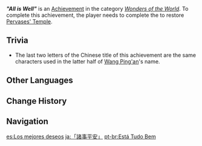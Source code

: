 {{Achievement Infobox
|id           = 84053
|order id     = 5032
|category     = Wonders of the World
|description  = Help [[Wang Ping'an]] renovate [[Pervases]]' temple.
|requirements = Complete ''[[Hereafter: Return to the Mountains]].''
|primogems    = 5
|tracking     = 
|hidden       = 1
|topic        = 
|type         = Quest
}}
'''''"All is Well"''''' is an [[Achievement]] in the category ''[[Wonders of the World]]''. To complete this achievement, the player needs to complete the {{Quest|Hereafter: Return to the Mountains}} to restore [[Pervases' Temple]].

==Trivia==
* The last two letters of the Chinese title of this achievement are the same characters used in the latter half of [[Wang Ping'an]]'s name.

==Other Languages==
{{Other Languages
|en       = "All is Well"
|zhs      = 「诸事平安」
|zhs_rm   = "Zhū Shì Píng'ān"
|zht      = 「諸事平安」
|zht_rm   = "Zhū Shì Píng'ān"
|zh_tl    = "All is Well"
|ja       = 「諸事平安」
|ja_rm    = "Shoji Heian"
|ja_tl    = "All is Well"
|ko       = 「만사 평안」
|ko_tl    = "All is Well"
|es       = Los mejores deseos
|es_tl    = Best Wishes
|fr       = Tout va pour le mieux !
|fr_tl    = All is Well!
|ru       = «Всё благополучно»
|ru_tl    = "All is Well"
|th       = "ทุกสิ่งราบรื่น"
|th_rm    = "Thuk Sing Rap-ruen"
|th_tl    = "All is Well"
|vi       = "Mọi Sự Bình An"
|vi_tl    = 
|de       = „Alles ist gut“
|de_tl    = "All is Well"
|id       = Semuanya Baik-Baik Saja
|id_tl    = Everything's Alright
|pt       = Está Tudo Bem
|pt_tl    = Everything's Good
|tr       = "Her Şey Yolunda"
|tr_tl    = "Everything's Alright"
|it       = Tutto è bene...
|it_tl    = All is Well...
}}

==Change History==
{{Change History|2.4}}
<!--
==References==
{{Reflist}}
-->
==Navigation==
{{Achievement Navbox|Wonders of the World|Quest}}

[[es:Los mejores deseos]]
[[ja:「諸事平安」]]
[[pt-br:Está Tudo Bem]]